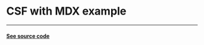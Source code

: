
<h1>CSF with MDX example</h1>

---

#### [See source code](https://raw.githubusercontent.com/reme3d2y/storybook-addon-live-examples/main/stories/CSFWithMdx.mdx)

<Story id='components-csf-with-mdx--primary' />

<ArgsTable of={CSF} />

<Story id='components-csf-with-mdx--secondary' />
